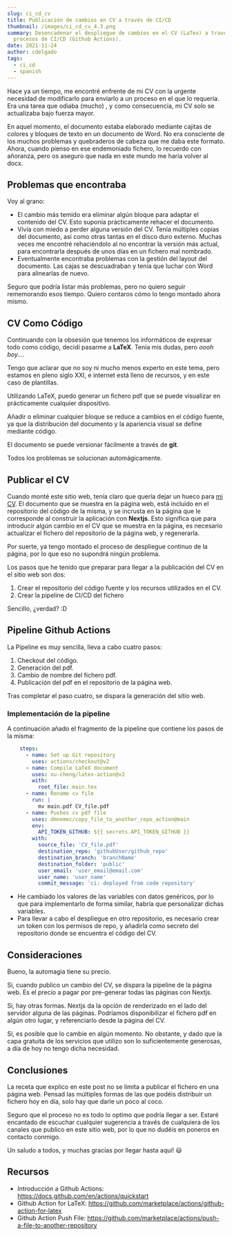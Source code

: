 ```yaml
---
slug: ci_cd_cv
title: Publicación de cambios en CV a través de CI/CD
thumbnail: /images/ci_cd_cv_4.3.png
summary: Desencadenar el despliegue de cambios en el CV (LaTex) a través de
  procesos de CI/CD (Github Actions).
date: 2021-11-24
author: cdelgado
tags:
  - ci_cd
  - spanish
---
```

Hace ya un tiempo, me encontré enfrente de mi CV con la urgente necesidad de modificarlo para enviarlo a un proceso en el que lo requería. Era una tarea que odiaba (mucho) , y como consecuencia, mi CV solo se actualizaba bajo fuerza mayor.

En aquel momento, el documento estaba elaborado mediante cajitas de colores y bloques de texto en un documento de Word. No era consciente de los muchos problemas y quebraderos de cabeza que me daba este formato. Ahora, cuando pienso en ese endemoniado fichero, lo recuerdo con añoranza, pero os aseguro que nada en este mundo me haría volver al docx. 

## Problemas que encontraba

Voy al grano: 

* El cambio más temido era eliminar algún bloque para adaptar el contenido del CV. Esto suponía prácticamente rehacer el documento. 
* Vivía con miedo a perder alguna versión del CV. Tenía múltiples copias del documento, así como otras tantas en el disco duro externo. Muchas veces me encontré rehaciéndolo al no encontrar la versión más actual, para encontrarla después de unos días en un fichero mal nombrado. 
* Eventualmente encontraba problemas con la gestión del layout del documento. Las cajas se descuadraban y tenía que luchar con Word para alinearlas de nuevo. 

Seguro que podría listar más problemas, pero no quiero seguir rememorando esos tiempo. Quiero contaros cómo lo tengo montado ahora mismo. 

## CV Como Código

Continuando con la obsesión que tenemos los informáticos de expresar todo como código, decidí pasarme a **LaTeX**. Tenía mis dudas, pero *oooh boy....*

Tengo que aclarar que no soy ni mucho menos experto en este tema, pero estamos en pleno siglo XXI, e internet está lleno de recursos, y en este caso de plantillas. 

Utilizando LaTeX, puedo generar un fichero pdf que se puede visualizar en prácticamente cualquier dispositivo. 

Añadir o eliminar cualquier bloque se reduce a cambios en el código fuente, ya que la distribución del documento y la apariencia visual se define mediante código. 

El documento se puede versionar fácilmente a través de **git**.

Todos los problemas se solucionan automágicamente.

## Publicar el CV

Cuando monté este sitio web, tenía claro que quería dejar un hueco para [mi CV](https://cdelgadoguiberteau.netlify.app/cv). El documento que se muestra en la página web, está incluido en el repositorio del código de la misma, y se incrusta en la página que le corresponde al construir la aplicación con **Nextjs**. Esto significa que para introducir algún cambio en el CV que se muestra en la página, es necesario actualizar el fichero del repositorio de la página web, y regenerarla. 

Por suerte, ya tengo montado el proceso de despliegue continuo de la página, por lo que eso no supondrá ningún problema. 

Los pasos que he tenido que preparar para llegar a la publicación del CV en el sitio web son dos: 

1. Crear el repositorio del código fuente y los recursos utilizados en el CV.
2. Crear la pipeline de CI/CD del fichero

Sencillo, ¿verdad? :D

## Pipeline Github Actions

La Pipeline es muy sencilla, lleva a cabo cuatro pasos:

1. Checkout del código.
2. Generación del pdf.
3. Cambio de nombre del fichero pdf.
4. Publicación del pdf en el repositorio de la página web.

Tras completar el paso cuatro, se dispara la generación del sitio web. 

### Implementación de la pipeline

A continuación añado el fragmento de la pipeline que contiene los pasos de la misma:

```yaml
    steps:
      - name: Set up Git repository
        uses: actions/checkout@v2
      - name: Compile LaTeX document
        uses: xu-cheng/latex-action@v2
        with:
          root_file: main.tex
      - name: Rename cv file
        run: |
          mv main.pdf CV_file.pdf
      - name: Pushes cv pdf file
        uses: dmnemec/copy_file_to_another_repo_action@main
        env:
          API_TOKEN_GITHUB: ${{ secrets.API_TOKEN_GITHUB }}
        with:
          source_file: 'CV_file.pdf'
          destination_repo: 'githubUser/github_repo'
          destination_branch: 'branchName'
          destination_folder: 'public'
          user_email: 'user_email@email.com'
          user_name: 'user_name'
          commit_message: 'ci: deployed from code repository'
```

* He cambiado los valores de las variables con datos genéricos, por lo que para implementarlo de forma similar, habría que personalizar dichas variables.
* Para llevar a cabo el despliegue en otro repositorio, es necesario crear un token con los permisos de repo, y añadirla como secreto del repositorio donde se encuentra el código del CV.

## Consideraciones

Bueno, la automagia tiene su precio. 

Si, cuando publico un cambio del CV, se dispara la pipeline de la página web. Es el precio a pagar por pre-generar todas las páginas con Nextjs.  

Si, hay otras formas. Nextjs da la opción de renderizado en el lado del servidor alguna de las páginas. Podríamos disponibilizar el fichero pdf en algún otro lugar, y referenciarlo desde la página del CV.

Si, es posible que lo cambie en algún momento. No obstante, y dado que la capa gratuita de los servicios que utilizo son lo suficientemente generosas, a día de hoy no tengo dicha necesidad. 

## Conclusiones

La receta que explico en este post no se limita a publicar el fichero en una página web. Pensad las múltiples formas de las que podéis distribuir un fichero hoy en día, solo hay que darle un poco al coco. 

Seguro que el proceso no es todo lo optimo que podría llegar a ser. Estaré encantado de escuchar cualquier sugerencia a través de cualquiera de los canales que publico en este sitio web, por lo que no dudéis en poneros en contacto conmigo. 

Un saludo a todos, y muchas gracias por llegar hasta aquí! 😃

## Recursos

* Introducción a Github Actions: <https://docs.github.com/en/actions/quickstart>
* Github Action for LaTeX: <https://github.com/marketplace/actions/github-action-for-latex>
* Github Action Push File: <https://github.com/marketplace/actions/push-a-file-to-another-repository>